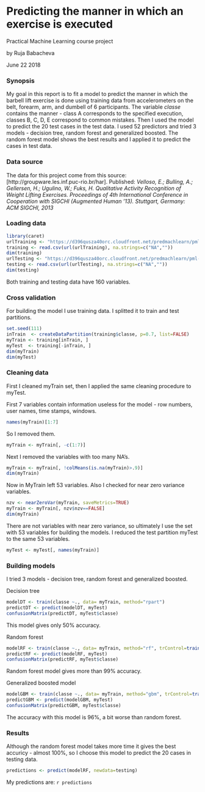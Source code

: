 # Predicting the manner in which an exercise is executed
Practical Machine Learning course project

by Ruja Babacheva

June 22 2018

### Synopsis
My goal in this report is to fit a model to predict the manner in which the barbell lift exercise is done using training data from accelerometers on the belt, forearm, arm, and dumbell of 6 participants. The variable *classe* contains the manner - class A corresponds to the specified execution, classes B, C, D, E correspond to common mistakes. Then I used the model to predict the 20 test cases in the test data.
I used 52 predictors and tried 3 models - decision tree, random forest and generalized boosted. The random forest model shows the best results and I applied it to predict the cases in test data.

### Data source
The data for this project come from this source: [http://groupware.les.inf.puc-rio.br/har]. Published:
*Velloso, E.; Bulling, A.; Gellersen, H.; Ugulino, W.; Fuks, H. Qualitative Activity Recognition of Weight Lifting Exercises. Proceedings of 4th International Conference in Cooperation with SIGCHI (Augmented Human '13). Stuttgart, Germany: ACM SIGCHI, 2013*

### Loading data
``` r
library(caret)
urlTraining <- "https://d396qusza40orc.cloudfront.net/predmachlearn/pml-training.csv"
training <- read.csv(url(urlTraining), na.strings=c("NA",""))
dim(training)
urlTesting <- "https://d396qusza40orc.cloudfront.net/predmachlearn/pml-testing.csv"
testing <- read.csv(url(urlTesting), na.strings=c("NA",""))
dim(testing)
```
Both training and testing data have 160 variables.

### Cross validation
For building the model I use training data. I splitted it to train and test partitions.
``` r
set.seed(111)
inTrain  <- createDataPartition(training$classe, p=0.7, list=FALSE)
myTrain <- training[inTrain, ]
myTest  <- training[-inTrain, ]
dim(myTrain)
dim(myTest)
```

### Cleaning data
First I cleaned myTrain set, then I applied the same cleaning procedure to myTest.

First 7 variables contain information useless for the model - row numbers, user names, time stamps, windows.
``` r
names(myTrain)[1:7]
```
So I removed them.
```r
myTrain <- myTrain[, -c(1:7)]
```
Next I removed the variables with too many NA's.
``` r
myTrain <- myTrain[, !colMeans(is.na(myTrain)>.9)]
dim(myTrain)
```
Now in MyTrain left 53 variables.
Also I checked for near zero variance variables.
``` r
nzv <- nearZeroVar(myTrain, saveMetrics=TRUE)
myTrain <- myTrain[, nzv$nzv==FALSE]
dim(myTrain)
```
There are not variables with near zero variance, so ultimately I use the set with 53 variables for building the models. I reduced the test partition myTest to the same 53 variables.
``` r
myTest <- myTest[, names(myTrain)]
```
### Building models
I tried 3 models - decision tree, random forest and generalized boosted.

Decision tree
``` r
modelDT <- train(classe ~., data= myTrain, method="rpart")
predictDT <- predict(modelDT, myTest)
confusionMatrix(predictDT, myTest$classe)
```
This model gives only 50% accuracy.

Random forest
``` r
modelRF <- train(classe ~., data= myTrain, method="rf", trControl=trainControl(method = "cv", number = 3))
predictRF <- predict(modelRF, myTest)
confusionMatrix(predictRF, myTest$classe)
```
Random forest model gives more than 99% accuracy.

Generalized boosted model
``` r
modelGBM <- train(classe ~., data= myTrain, method="gbm", trControl=trainControl(method="repeatedcv", number=3, repeats=2), verbose=FALSE)
predictGBM <- predict(modelGBM, myTest)
confusionMatrix(predictGBM, myTest$classe)
```
The accuracy with this model is 96%, a bit worse than random forest.

### Results
Although the random forest model takes more time it gives the best accuricy - almost 100%, so I choose this model to predict the 20 cases in testing data.
``` r
predictions <- predict(modelRF, newdata=testing)
```
My predictions are:
`r predictions`

